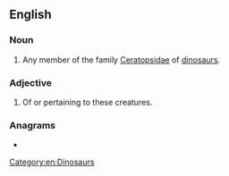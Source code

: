 ==English==

===Noun===
{{en-noun}}

# Any member of the family [[Ceratopsidae]] of [[dinosaur]]s.

===Adjective===
{{en-adj|-}}

# Of or pertaining to these creatures.

===Anagrams===
* {{anagrams|en|a=acdeioprst|ceratopids}}

[[Category:en:Dinosaurs]]